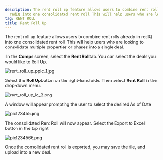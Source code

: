 ```yaml
---
description: The rent roll up feature allows users to combine rent rolls already in
  redIQ into one consolidated rent roll This will help users who are looking to consolid...
tag: RENT ROLL
title: Rent Roll Up
---
```


The rent roll up feature allows users to combine rent rolls already in redIQ into one consolidated rent roll. This will help users who are looking to consolidate multiple properties or phases into a single deal.


 In the **Comps** screen, select the **Rent Roll**tab. You can select the deals you would like to Roll Up.


<Frame caption="Comps section displaying selected rent roll deals with filtering options.">
  <img src="/images/rediq/f710e65e94fbfd22aa9155767c68637cac197b0a.jpg" alt="rent_roll_up_ppic_1.jpg" />
</Frame>


Select the **Roll Up**button on the right-hand side. Then select **Rent Roll** in the drop-down menu.


<Frame caption="Dropdown menu for selecting report types: Rent Roll, Unit Mix, Dashboard.">
  <img src="/images/rediq/d1b2c5c12822912d62dee40e7b280c0003cf7857.png" alt="rent_roll_up_ic_2.png" />
</Frame>


A window will appear prompting the user to select the desired As of Date


<Frame caption="Select rent rolls from deals for the roll-up process.">
  <img src="/images/rediq/66e3985a1b023768df0f88f629233ba45ea0a7e2.png" alt="pic123455.png" />
</Frame>


The consolidated Rent Roll will now appear. Select the Export to Excel button in the top right.


<Frame caption="Rent Roll Roll Up interface displaying unit details and report settings.">
  <img src="/images/rediq/b7583a2e459b1260e6b283dc62ed65d3519b3edc.png" alt="pic1234566.png" />
</Frame>


Once the consolidated rent roll is exported, you may save the file, and upload into a new deal.